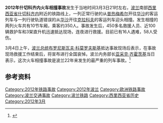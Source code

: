 {{Infobox rail accident
| title      = 2012年什切科齐内火车相撞事故
| image      = Katastrofa kolejowa pod Szczekocinami 03.jpg
| caption    = 
| date       = 2012年3月3日
| time       = 21:07 [[欧洲中部时间|CET]]
| location   = [[西里西亚省|西里西亚省]][[什切科齐内|什切科齐内]]
| coordinates= {{Coord|50|37|21|N|19|51|22|E|type:landmark|display=inline,title}}
| country    = [[波兰|波兰]]
| line       = [[科兹武夫_(栋布罗瓦县)|科兹武夫]]—[[普萨雷_(本津县)|普萨雷]]
| operator   = PKP Intercity，Przewozy Regionalne<ref name="Polish State Railways">{{cite web|title=Wypadek pociągu TLK Brzechwa relacji Przemyśl - Warszawa - SZCZEGÓŁY NA TEMAT ZDARZENIA|url=http://www.pkp.pl/node/5380|accessdate=4 March 2012|author=Polish State Railways|date=4 March 2012|archive-date=2012-03-06|archive-url=https://web.archive.org/web/20120306053304/http://www.pkp.pl/node/5380|dead-url=no}}</ref>
| type       = 迎头相撞
| cause      = 未定
| trains     = 2
| pax        = ~350
| deaths     = 16<ref name="BBC-17248735">{{cite news|title=Poland suffers deadly train crash near Szczekociny|url=http://www.bbc.co.uk/news/world-europe-17248735|accessdate=4 March 2012|newspaper=BBC Online|date=4 March 2012|archive-date=2020-11-11|archive-url=https://web.archive.org/web/20201111202813/https://www.bbc.co.uk/news/world-europe-17248735|dead-url=no}}</ref>
| injuries   = 58<ref name="BBC-17248735" /> 
| footnotes  =
| map        = [[File:Szczekociny-train-collision.png|250px]]
}}
'''2012年什切科齐内火车相撞事故'''发生于当地时间3月3日21时左右，[[波兰|波兰]]南部[[西里西亚省|西里西亚省]][[什切科齐内|什切科齐内]]附近的铁路线上，一列正常行驶的从[[普热梅希尔|普热梅希尔]]开往[[华沙|华沙]]的客运列车与一列行驶轨道错误的从[[华沙|华沙]]开往[[克拉科夫|克拉科夫]]的客运列车迎头相撞。发生相撞的两列火车共有10节车厢，乘客约350人。事故发生后，450多名救援人员、近100辆救护车和3架直升机迅速抵达现场，连夜进行救援。目前已有16人遇难，58人受伤。

3月4日上午，[[波兰总统|波兰总统]][[布罗尼斯瓦夫·科莫罗夫斯基|布罗尼斯瓦夫·科莫罗夫斯基]]抵达事故现场后表示，在事故现场救援工作结束后，将宣布进行全国哀悼。波兰内务部长[[亚采克·齐霍茨基|亚采克·齐霍茨基]]当日表示，这次火车相撞事故是波兰22年来发生的最严重的列车事故。<ref>{{cite web | language = zh-cn | publisher = 新浪 | title = 波兰火车相撞事故致16人死亡58人受伤 | url = http://news.sina.com.cn/w/2012-03-04/204524057251.shtml | date = 2012-03-04 | accessdate = 2012-03-06 | archive-date = 2018-09-27 | archive-url = https://web.archive.org/web/20180927083819/http://news.sina.com.cn/w/2012-03-04/204524057251.shtml | dead-url = no }}</ref>
== 参考资料 ==
{{reflist}}

[[Category:2012年铁路事故|Category:2012年铁路事故]]
[[Category:2012年波兰|Category:2012年波兰]]
[[Category:欧洲铁路事故|Category:欧洲铁路事故]]
[[Category:波兰交通事故|Category:波兰交通事故]]
[[Category:波兰铁路|Category:波兰铁路]]
[[Category:西里西亚省历史|Category:西里西亚省历史]]
[[Category:2012年3月|Category:2012年3月]]